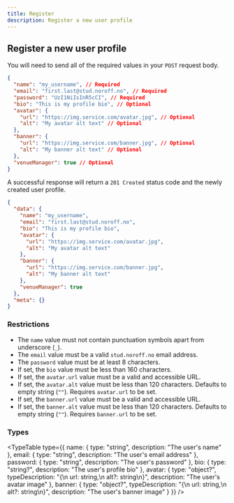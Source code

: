 ```yaml
---
title: Register
description: Register a new user profile
---
```


## Register a new user profile

<EndpointDetails method="POST" path="/auth/register" />

You will need to send all of the required values in your `POST` request body.

```json title="Request"
{
  "name": "my_username", // Required
  "email": "first.last@stud.noroff.no", // Required
  "password": "UzI1NiIsInR5cCI", // Required
  "bio": "This is my profile bio", // Optional
  "avatar": {
    "url": "https://img.service.com/avatar.jpg", // Optional
    "alt": "My avatar alt text" // Optional
  },
  "banner": {
    "url": "https://img.service.com/banner.jpg", // Optional
    "alt": "My banner alt text" // Optional
  },
  "venueManager": true // Optional
}
```

A successful response will return a `201 Created` status code and the newly created user profile.

```json title="Response"
{
  "data": {
    "name": "my_username",
    "email": "first.last@stud.noroff.no",
    "bio": "This is my profile bio",
    "avatar": {
      "url": "https://img.service.com/avatar.jpg",
      "alt": "My avatar alt text"
    },
    "banner": {
      "url": "https://img.service.com/banner.jpg",
      "alt": "My banner alt text"
    },
    "venueManager": true
  },
  "meta": {}
}
```

### Restrictions

- The `name` value must not contain punctuation symbols apart from underscore (`_`).
- The `email` value must be a valid `stud.noroff.no` email address.
- The `password` value must be at least 8 characters.
- If set, the `bio` value must be less than 160 characters.
- If set, the `avatar.url` value must be a valid and accessible URL.
- If set, the `avatar.alt` value must be less than 120 characters. Defaults to empty string (`""`). Requires `avatar.url` to be set.
- If set, the `banner.url` value must be a valid and accessible URL.
- If set, the `banner.alt` value must be less than 120 characters. Defaults to empty string (`""`). Requires `banner.url` to be set.

### Types

<TypeTable
  type={{
    name: { type: "string", description: "The user's name" },
    email: { type: "string", description: "The user's email address" },
    password: { type: "string", description: "The user's password" },
    bio: { type: "string?", description: "The user's profile bio" },
    avatar: {
      type: "object?",
      typeDescription: "{\n  url: string,\n  alt?: string\n}",
      description: "The user's avatar image"
    },
    banner: {
      type: "object?",
      typeDescription: "{\n  url: string,\n  alt?: string\n}",
      description: "The user's banner image"
    }
  }}
/>
